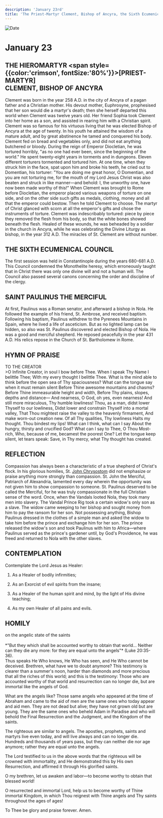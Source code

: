 ```yaml
---
description: 'January 23rd'
title: 'The Priest-Martyr Clement, Bishop of Ancyra, the Sixth Ecumenical, St. Paulinus the Merciful'
---
```


<CustomPaginator />
<RunningHead />

<Image src="/title-imprint.png" height={68} width={50} alt="Date" className="title-imprint"/>

# <div id="date">January <Image className="four-dot" src="/four-dot.png" height={15} width={15} alt="" />23</div>

## THE HIEROMARTYR <span style={{color:'crimson', fontSize:'80%'}}>[PRIEST-MARTYR]</span><br />CLEMENT, BISHOP OF ANCYRA

Clement was born in the year 258 A.D. in the city of Ancyra of a pagan father and a Christian mother. His devout mother, Euphrosyne, prophesised that her son would die a martyr's death; then she herself departed this world when Clement was twelve years old. Her friend Sophia took Clement into her home as a son, and assisted in rearing him with a Christian spirit. Clement was so famous for his virtuous living that he was elected Bishop of Ancyra at the age of twenty. In his youth he attained the wisdom of a mature adult, and by great abstinence he tamed and conquered his body. Clement fed on bread and vegetables only, and did not eat anything butchered or bloody. During the reign of Emperor Diocletian, he was tortured horribly, "as no one had ever been, since the beginning of the world." He spent twenty-eight years in torments and in dungeons. Eleven different torturers tormented and tortured him. At one time, when they struck him in the face, spat upon him and broke his teeth, he cried out to Domentian, his torturer: "You are doing me great honor, O Domentian, and you are not torturing me, for the mouth of my Lord Jesus Christ was also beaten and struck in like manner—and behold: I, the unworthy one, have now been made worthy of this!" When Clement was brought to Rome before Diocletian, the emperor placed various weapons of torture on one side, and on the other side such gifts as medals, clothing, money and all that the emperor could bestow. Then he told Clement to choose. The martyr of Christ glanced with scorn at all the emperor's gifts and chose the instruments of torture. Clement was indescribably tortured: piece by piece they removed the flesh from his body, so that the white bones showed beneath the flesh. Healed of these wounds, he was beheaded by a soldier in the church in Ancyra, while he was celebrating the Divine Liturgy as bishop, in the year 312 A.D. The miracles of St. Clement are without number.

## THE SIXTH ECUMENICAL COUNCIL

The first session was held in Constantinople during the years 680-681 A.D. This Council condemned the Monothelite heresy, which erroneously taught that in Christ there was only one divine will and not a human will. The Council also passed several canons concerning the order and discipline of the clergy.

## SAINT PAULINUS THE MERCIFUL

At first, Paulinus was a Roman senator, and afterward a bishop in Nola. He followed the example of his friend, St. Ambrose, and received baptism. Following his baptism, Paulinus withdrew to the Pyrenees Mountains in Spain, where he lived a life of asceticism. But as no lighted lamp can be hidden, so also was St. Paulinus discovered and elected Bishop of Nola. He was a good and merciful shepherd. He reposed peacefully in the year 431 A.D. His relics repose in the Church of St. Bartholomew in Rome.


## HYMN OF PRAISE
<div style={{textAlign:'center', color:'crimson', fontWeight:'bold'}}>
TO THE CREATOR
</div>
>O Infinite Creator, in soul I bow before Thee.
When I speak Thy Name I belittle Thee;
With my every thought I belittle Thee.
What is the mind able to think before the open sea of Thy spaciousness?
What can the tongue say when it must remain silent
Before Thine awesome mountains and chasms?
Before Thine immeasurable height and width,
Before Thy plains, slopes, depths and distance—
And nearness, O God, oh yes, even nearness!
And still more miraculous, Thy humble lowliness!
Thou, as a man, didst lower Thyself to our lowliness,
Didst lower and constrain Thyself into a mortal valley,
That Thou mightest raise the valley to the heavenly firmament,
And make worn-out creation new.
Of all Thy qualities, Thy lowliness
Halts my thought. Thou bindest my lips!
What can I think, what can I say
About the hungry, thirsty and crucified God?
What can I say to Thee, O Thou Most-rich,
Who, because of me, becamest the poorest One?
Let the tongue keep silent, let tears speak:
Save, in Thy mercy, what Thy thought has created.


## REFLECTION

Compassion has always been a characteristic of a true shepherd of Christ's flock. In his glorious homilies, St. [John Chrysostom](/november/13th) did not emphasize or praise anything more strongly than compassion. St. John the Merciful, Patriarch of Alexandria, lamented every day wherein the opportunity was not given him to show compassion to someone. St. Paulinus deserved to be called the Merciful, for he was truly compassionate in the full Christian sense of the word. Once, when the Vandals looted Nola, they took many men into slavery. The Vandal Prince Rig took a certain widow's only son as a slave. The widow came weeping to her bishop and sought money from him to pay the ransom for her son. Not possessing anything, Bishop Paulinus dressed in the clothes of a simple man and asked the widow to take him before the prince and exchange him for her son. The prince released the widow's son and took Paulinus with him to Africa—where Paulinus served as the prince's gardener until, by God's Providence, he was freed and returned to Nola with the other slaves.

 

## CONTEMPLATION

Contemplate the Lord Jesus as Healer:

1. As a Healer of bodily infirmities;

2. As an Exorcist of evil spirits from the insane;

3. As a Healer of the human spirit and mind, by the light of His divine teaching;

4. As my own Healer of all pains and evils.


## HOMILY
<div style={{textAlign:'center', color:'crimson', fontWeight:'bold'}}>
on the angelic state of the saints
</div><br /><div style={{textAlign:'right'}}>
*"But they which shall be accounted worthy to obtain that world... Neither can they die any more: for they are equal unto the angels"* (Luke 20:35-36).
</div>
Thus speaks He Who knows, He Who has seen, and He Who cannot be deceived. Brethren, what have we to doubt anymore? This testimony is clearer than a summer's noon, harder than diamonds and more precious that all the riches of this world; and this is the testimony: Those who are accounted worthy of that world and resurrection can no longer die, but are immortal like the angels of God.

What are the angels like? Those same angels who appeared at the time of Abraham and came to the aid of men are the same ones who today appear and aid men. They are not dead but alive; they have not grown old but are young. They are the same ones who beheld Adam in Paradise and who will behold the Final Resurrection and the Judgment, and the Kingdom of the saints.

The righteous are similar to angels. The apostles, prophets, saints and martyrs live even today, and will live always and can no longer die. Hundreds and thousands of years pass, but they can neither die nor age anymore; rather they are equal unto the angels.

The Lord testified to us in the above words that the righteous will be crowned with immortality, and He demonstrated this by His own Resurrection, and affirmed it through His glorified saints.

O my brethren, let us awaken and labor—to become worthy to obtain that blessed world!

O resurrected and immortal Lord, help us to become worthy of Thine immortal Kingdom, in which Thou reignest with Thine angels and Thy saints throughout the ages of ages!

To Thee be glory and praise forever. Amen.